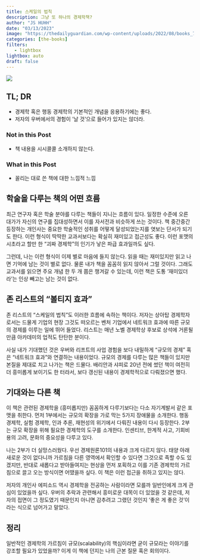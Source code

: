 ```yaml
---
title: 스케일의 법칙
description: 그냥 또 하나의 경제학책? 
author: "JS HUHH"
date: "03/13/2023"
image: "https://thedailyguardian.com/wp-content/uploads/2022/08/books_759.jpg"
categories: [the-books]
filters:
   - lightbox
lightbox: auto
draft: false
---
```


::: {layout="[[-20,20,-20]]" layout-valign="bottom"}
[![](https://image.aladin.co.kr/product/30562/27/cover500/8901266431_1.jpg)](https://www.aladin.co.kr/shop/wproduct.aspx?ItemId=305622732)
:::


## TL; DR

- 경제학 혹은 행동 경제학의 기본적인 개념을 응용하기에는 좋다. 
- 저자의 우버에서의 경험이 '날 것'으로 들어가 있지는 않더라. 

### Not in this Post 

- 책 내용을 시시콜콜 소개하지 않는다. 

### What in this Post 

- 꼴리는 대로 쓴 책에 대한 느낌적 느낌 

## 학술을 다루는 책의 어떤 흐름 

최근 연구자 혹은 학술 분야를 다루는 책들이 지니는 흐름이 있다. 일정한 수준에 오른 대가가 자신의 연구를 집대성하면서 이를 자서전과 비슷하게 쓰는 것이다. 책 중간중간 등장하는 개인사는 중요한 학술적인 성취를 어떻게 달성되었는지를 엿보는 단서가 되기도 한다. 이런 형식이 딱딱한 교과서보다는 확실히 재미있고 접근성도 좋다. 이런 포맷의 시초라고 할만 한 "괴짜 경제학"의 인기가 낳은 파급 효과일까도 싶다. 

그런데, 나는 이런 형식이 이제 별로 마음에 들지 않는다. 읽을 때는 재미있지만 읽고 나면 기억에 남는 것이 별로 없다. 물론 내가 책을 꼼꼼히 읽지 않아서 그럴 것이다. 그래도 교과서를 읽으면 주요 개념 한 두 개 쯤은 챙겨갈 수 있는데, 이런 책은 도통 '재미있더라'는 인상 빼고는 남는 것이 없다. 

## 존 리스트의 "볼티지 효과"

존 리스트의 "스케일의 법칙"도 이러한 흐름에 속하는 책이다. 저자는 상아탑 경제학자로서는 드물게 기업의 현장 그것도 떠오르는 벤처 기업에서 네트워크 효과에 따른 규모의 경제를 이루는 일에 뛰어 들었다. 리스트는 매년 노벨 경제학상 후보로 상석에 거론될 만큼 아카데미의 업적도 탄탄한 분이다. 

사실 내가 기대했던 것은 우버와 리프트의 사업 경험을 보다 내밀하게 "규모의 경제" 혹은 "네트워크 효과"와 연결하는 내용이었다. 규모의 경제를 다루는 많은 책들이 있지만 본질을 제대로 치고 나가는 책은 드물다. 배리안과 샤피로 20년 전에 썼던 책이 여전히 더 흥미롭게 보이기도 한 터라서, 보다 갱신된 내용이 경제학적으로 다뤄졌으면 했다. 

## 기대와는 다른 책 

이 책은 관련된 경제학을 (흥미롭지만) 꼼꼼하게 다루기보다는 다소 자기계발서 같은 포맷을 취한다. 먼저 1부에서는 규모의 확장을 가로 막는 5가지 장애물을 소개한다. 행동 경제학, 실험 경제학, 인과 추론, 재현성의 위기에서 다뤄진 내용이 다시 등장한다. 2부는 규모 확장을 위해 필요한 경제학의 도구를 소개한다. 인센티브, 한계적 사고, 기회비용의 고려, 문화의 중요성을 다루고 있다.

나는 2부가 더 실망스러웠다. 우선 경제원론101의 내용과 크게 다르지 않다. 태양 아래 새로운 것이 없다니까 가르침을 다른 영역에서 확인할 수 있다면 그것으로 족할 수도 있겠지만, 반대로 새롭다고 받아들여지는 현상을 먼저 포획하고 이를 기존 경제학의 가르침으로 끌고 오는 방식이면 어땠을까 싶다. 이 책은 이런 접근을 취하고 있지는 않다. 

저자의 개인사 에피소드 역시 경제학을 전공하는 사람이라면 모를까 일반인에게 크게 관심이 있었을까 싶다. 우버의 추락과 관련해서 흥미로운 대목이 더 있었을 것 같은데, 저자의 접면이 그 정도였기 때문인지 아니면 감추려고 그랬던 것인지 '좋은 게 좋은 것'이라는 식으로 넘어가고 말았다. 

## 정리 

일반적인 경제학의 가르침이 규모(scalability)의 핵심이라면 굳이 규모라는 이야기를 강조할 필요가 있었을까? 이게 이 책에 던지는 나의 근본 질문 혹은 회의이다. 


